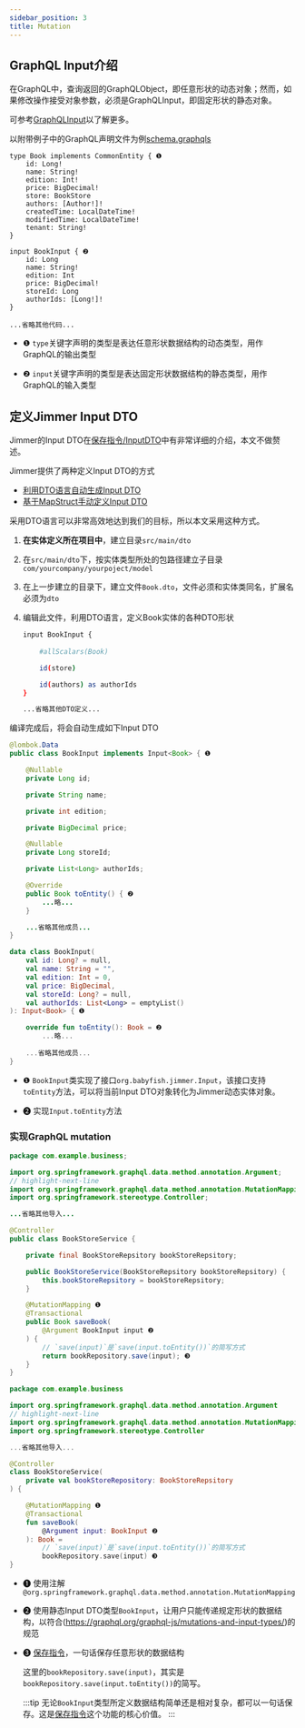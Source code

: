 ```yaml
---
sidebar_position: 3
title: Mutation
---
```



## GraphQL Input介绍

在GraphQL中，查询返回的GraphQLObject，即任意形状的动态对象；然而，如果修改操作接受对象参数，必须是GraphQLInput，即固定形状的静态对象。

可参考[GraphQLInput](https://graphql.org/graphql-js/mutations-and-input-types/)以了解更多。

以附带例子中的GraphQL声明文件为例[schema.graphqls](https://github.com/babyfish-ct/jimmer/blob/main/example/java/jimmer-sql-graphql/src/main/resources/graphql/schema.graphqls)

```
type Book implements CommonEntity { ❶
    id: Long!
    name: String!
    edition: Int!
    price: BigDecimal!
    store: BookStore
    authors: [Author!]!
    createdTime: LocalDateTime!
    modifiedTime: LocalDateTime!
    tenant: String!
}

input BookInput { ❷
    id: Long
    name: String!
    edition: Int
    price: BigDecimal!
    storeId: Long
    authorIds: [Long!]!
}

...省略其他代码...
```

-   ❶ `type`关键字声明的类型是表达任意形状数据结构的动态类型，用作GraphQL的输出类型

-   ❷ `input`关键字声明的类型是表达固定形状数据结构的静态类型，用作GraphQL的输入类型

## 定义Jimmer Input DTO

Jimmer的Input DTO在[保存指令/InputDTO](../mutation/save-command/input-dto)中有非常详细的介绍，本文不做赘述。

Jimmer提供了两种定义Input DTO的方式

-   [利用DTO语言自动生成Input DTO](../object/view/dto-language)
-   [基于MapStruct手动定义Input DTO](../object/view/mapstruct)

采用DTO语言可以非常高效地达到我们的目标，所以本文采用这种方式。

1.  **在实体定义所在项目中**，建立目录`src/main/dto`

2.  在`src/main/dto`下，按实体类型所处的包路径建立子目录`com/yourcompany/yourpoject/model`

3.  在上一步建立的目录下，建立文件`Book.dto`，文件必须和实体类同名，扩展名必须为`dto`

4.  编辑此文件，利用DTO语言，定义Book实体的各种DTO形状

    ```sh title="Book.dto"
    input BookInput {
        
        #allScalars(Book)

        id(store)

        id(authors) as authorIds
    }

    ...省略其他DTO定义...
    ```

编译完成后，将会自动生成如下Input DTO

<Tabs groupId="language">
<TabItem value="java" label="Java">

```java title="BookInput.java"
@lombok.Data
public class BookInput implements Input<Book> { ❶

    @Nullable
    private Long id;

    private String name;

    private int edition;

    private BigDecimal price;

    @Nullable
    private Long storeId;

    private List<Long> authorIds;

    @Override
    public Book toEntity() { ❷
        ...略...
    }

    ...省略其他成员...
}
```

</TabItem>
<TabItem value="kotlin" label="Kotlin">

```kotlin title="BookInput.kt"
data class BookInput(
    val id: Long? = null,
    val name: String = "",
    val edition: Int = 0,
    val price: BigDecimal,
    val storeId: Long? = null,
    val authorIds: List<Long> = emptyList()
): Input<Book> { ❶

    override fun toEntity(): Book = ❷
        ...略...
    
    ...省略其他成员...
}
```

</TabItem>
</Tabs>

-   ❶ `BookInput`类实现了接口`org.babyfish.jimmer.Input`，该接口支持`toEntity`方法，可以将当前Input DTO对象转化为Jimmer动态实体对象。

-   ❷ 实现`Input.toEntity`方法

### 实现GraphQL mutation

<Tabs groupId="language">
<TabItem value="java" label="Java">

```java title="BookStoreService.java"
package com.example.business;

import org.springframework.graphql.data.method.annotation.Argument;
// highlight-next-line
import org.springframework.graphql.data.method.annotation.MutationMapping;
import org.springframework.stereotype.Controller;

...省略其他导入...

@Controller
public class BookStoreService {

    private final BookStoreRepsitory bookStoreRepsitory;

    public BookStoreService(BookStoreRepsitory bookStoreRepsitory) {
        this.bookStoreRepsitory = bookStoreRepsitory;
    }

    @MutationMapping ❶
    @Transactional
    public Book saveBook(
        @Argument BookInput input ❷
    ) {
        // `save(input)`是`save(input.toEntity())`的简写方式
        return bookRepository.save(input); ❸
    }
}
```

</TabItem>
<TabItem value="kotlin" label="Kotlin">

```kotlin title="BookStoreService.kt"
package com.example.business

import org.springframework.graphql.data.method.annotation.Argument
// highlight-next-line
import org.springframework.graphql.data.method.annotation.MutationMapping
import org.springframework.stereotype.Controller

...省略其他导入...

@Controller
class BookStoreService(
    private val bookStoreRepository: BookStoreRepsitory
) {

    @MutationMapping ❶
    @Transactional
    fun saveBook(
        @Argument input: BookInput ❷
    ): Book =
        // `save(input)`是`save(input.toEntity())`的简写方式
        bookRepository.save(input) ❸
}
```

</TabItem>
</Tabs>

-   ❶ 使用注解`@org.springframework.graphql.data.method.annotation.MutationMapping`

-   ❷ 使用静态Input DTO类型`BookInput`，让用户只能传递规定形状的数据结构，以符合(https://graphql.org/graphql-js/mutations-and-input-types/)的规范

-   ❸ [保存指令](../mutation/save-command)，一句话保存任意形状的数据结构

    这里的`bookRepository.save(input)`，其实是`bookRepository.save(input.toEntity())`的简写。

    :::tip
    无论`BookInput`类型所定义数据结构简单还是相对复杂，都可以一句话保存。这是[保存指令](../mutation/save-command)这个功能的核心价值。
    :::